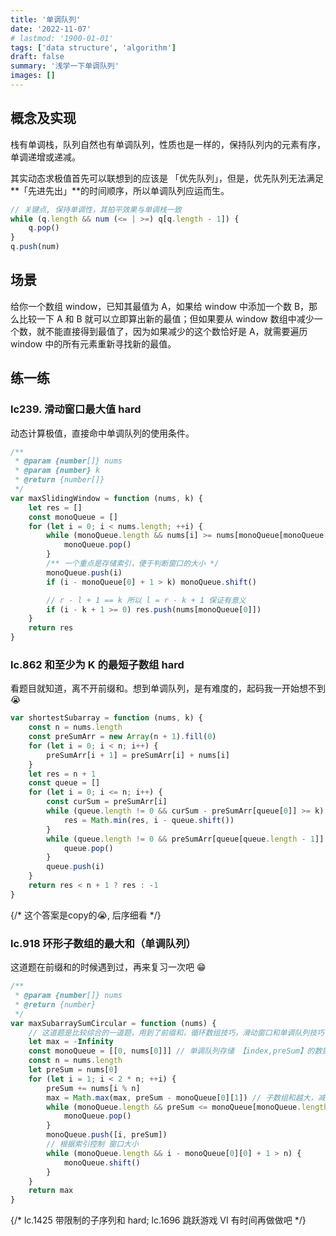 ```yaml
---
title: '单调队列'
date: '2022-11-07'
# lastmod: '1900-01-01'
tags: ['data structure', 'algorithm']
draft: false
summary: '浅学一下单调队列'
images: []
---
```


## 概念及实现

栈有单调栈，队列自然也有单调队列，性质也是一样的，保持队列内的元素有序，单调递增或递减。

其实动态求极值首先可以联想到的应该是 「优先队列」，但是，优先队列无法满足**「先进先出」**的时间顺序，所以单调队列应运而生。

```js
// 关键点, 保持单调性，其拍平效果与单调栈一致
while (q.length && num (<= | >=) q[q.length - 1]) {
    q.pop()
}
q.push(num)
```

## 场景

给你一个数组 window，已知其最值为 A，如果给 window 中添加一个数 B，那么比较一下 A 和 B 就可以立即算出新的最值；但如果要从 window 数组中减少一个数，就不能直接得到最值了，因为如果减少的这个数恰好是 A，就需要遍历 window 中的所有元素重新寻找新的最值。

## 练一练

### lc239. 滑动窗口最大值 hard

动态计算极值，直接命中单调队列的使用条件。

```js
/**
 * @param {number[]} nums
 * @param {number} k
 * @return {number[]}
 */
var maxSlidingWindow = function (nums, k) {
    let res = []
    const monoQueue = []
    for (let i = 0; i < nums.length; ++i) {
        while (monoQueue.length && nums[i] >= nums[monoQueue[monoQueue.length - 1]]) {
            monoQueue.pop()
        }
        /** 一个重点是存储索引，便于判断窗口的大小 */
        monoQueue.push(i)
        if (i - monoQueue[0] + 1 > k) monoQueue.shift()

        // r - l + 1 == k 所以 l = r - k + 1 保证有意义
        if (i - k + 1 >= 0) res.push(nums[monoQueue[0]])
    }
    return res
}
```

### lc.862 和至少为 K 的最短子数组 hard

看题目就知道，离不开前缀和。想到单调队列，是有难度的，起码我一开始想不到 😭

```js
var shortestSubarray = function (nums, k) {
    const n = nums.length
    const preSumArr = new Array(n + 1).fill(0)
    for (let i = 0; i < n; i++) {
        preSumArr[i + 1] = preSumArr[i] + nums[i]
    }
    let res = n + 1
    const queue = []
    for (let i = 0; i <= n; i++) {
        const curSum = preSumArr[i]
        while (queue.length != 0 && curSum - preSumArr[queue[0]] >= k) {
            res = Math.min(res, i - queue.shift())
        }
        while (queue.length != 0 && preSumArr[queue[queue.length - 1]] >= curSum) {
            queue.pop()
        }
        queue.push(i)
    }
    return res < n + 1 ? res : -1
}
```

{/* 这个答案是copy的😭, 后序细看 */}

### lc.918 环形子数组的最大和（单调队列）

这道题在前缀和的时候遇到过，再来复习一次吧 😁

```js
/**
 * @param {number[]} nums
 * @return {number}
 */
var maxSubarraySumCircular = function (nums) {
    // 这道题是比较综合的一道题，用到了前缀和，循环数组技巧，滑动窗口和单调队列技巧
    let max = -Infinity
    const monoQueue = [[0, nums[0]]] // 单调队列存储 【index,preSum】的数据结构
    const n = nums.length
    let preSum = nums[0]
    for (let i = 1; i < 2 * n; ++i) {
        preSum += nums[i % n]
        max = Math.max(max, preSum - monoQueue[0][1]) // 子数组和越大，减去的就应该越小
        while (monoQueue.length && preSum <= monoQueue[monoQueue.length - 1][1]) {
            monoQueue.pop()
        }
        monoQueue.push([i, preSum])
        // 根据索引控制 窗口大小
        while (monoQueue.length && i - monoQueue[0][0] + 1 > n) {
            monoQueue.shift()
        }
    }
    return max
}
```

{/* lc.1425 带限制的子序列和 hard; lc.1696 跳跃游戏 VI  有时间再做做吧 */}
